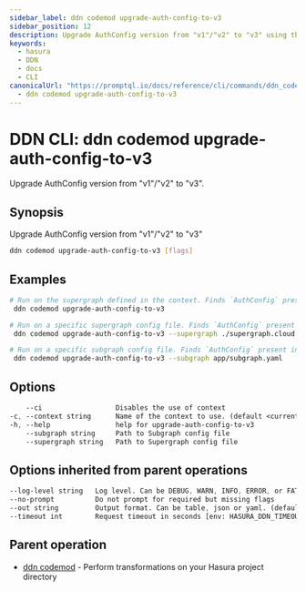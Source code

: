 ```yaml
---
sidebar_label: ddn codemod upgrade-auth-config-to-v3
sidebar_position: 12
description: Upgrade AuthConfig version from "v1"/"v2" to "v3" using the DDN CLI
keywords:
  - hasura
  - DDN
  - docs
  - CLI
canonicalUrl: "https://promptql.io/docs/reference/cli/commands/ddn_codemod_upgrade-auth-config-to-v3"
  - ddn codemod upgrade-auth-config-to-v3
---
```


# DDN CLI: ddn codemod upgrade-auth-config-to-v3

Upgrade AuthConfig version from "v1"/"v2" to "v3".

## Synopsis

Upgrade AuthConfig version from "v1"/"v2" to "v3"

```bash
ddn codemod upgrade-auth-config-to-v3 [flags]
```

## Examples

```bash
# Run on the supergraph defined in the context. Finds `AuthConfig` present in any subgraphs within the supergraph and modifies it to version v3
 ddn codemod upgrade-auth-config-to-v3

# Run on a specific supergraph config file. Finds `AuthConfig` present in any subgraphs within the supergraph and modifies it to version v3
 ddn codemod upgrade-auth-config-to-v3 --supergraph ./supergraph.cloud.yaml

# Run on a specific subgraph config file. Finds `AuthConfig` present in the subgraph and modifies it to version v3
 ddn codemod upgrade-auth-config-to-v3 --subgraph app/subgraph.yaml
```

## Options

```sass
    --ci                  Disables the use of context
-c, --context string      Name of the context to use. (default <current_context>)
-h, --help                help for upgrade-auth-config-to-v3
    --subgraph string     Path to Subgraph config file
    --supergraph string   Path to Supergraph config file
```

## Options inherited from parent operations

```sass
--log-level string   Log level. Can be DEBUG, WARN, INFO, ERROR, or FATAL. (default "INFO")
--no-prompt          Do not prompt for required but missing flags
--out string         Output format. Can be table, json or yaml. (default "table")
--timeout int        Request timeout in seconds [env: HASURA_DDN_TIMEOUT] (default 100)
```

## Parent operation

- [ddn codemod](/reference/cli/commands/ddn_codemod) - Perform transformations on your Hasura project directory
